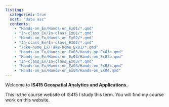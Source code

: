```yaml
---
listing:
  categories: true
  sort: "date asc"
  contents:
    - "Hands-on_Ex/Hands-on_Ex01/*.qmd"
    - "In-class_Ex/In-class_Ex01/*.qmd"
    - "Hands-on_Ex/Hands-on_Ex02/*.qmd"
    - "In-class_Ex/In-class_Ex02/*.qmd"
    - "Take-home_Ex/Take-home_Ex01/*.qmd"
    - "Hands-on_Ex/Hands-on_Ex03/Hands-on_Ex03a.qmd"
    - "Hands-on_Ex/Hands-on_Ex03/Hands-on_Ex03b.qmd"
    - "In-class_Ex/In-class_Ex03/*.qmd"
    - "Hands-on_Ex/Hands-on_Ex03/Hands-on_Ex03c.qmd"
    - "Hands-on_Ex/Hands-on_Ex04/Hands-on_Ex04.qmd"
---
```


Welcome to **IS415 Geospatial Analytics and Applications.**

This is the course website of IS415 I study this term. You will find my course work on this website.
